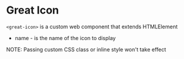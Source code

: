 # Great Icon

```<great-icon>``` is a custom web component that extends HTMLElement
- name - is the name of the icon to display 

NOTE: Passing custom CSS class or inline style won't take effect

